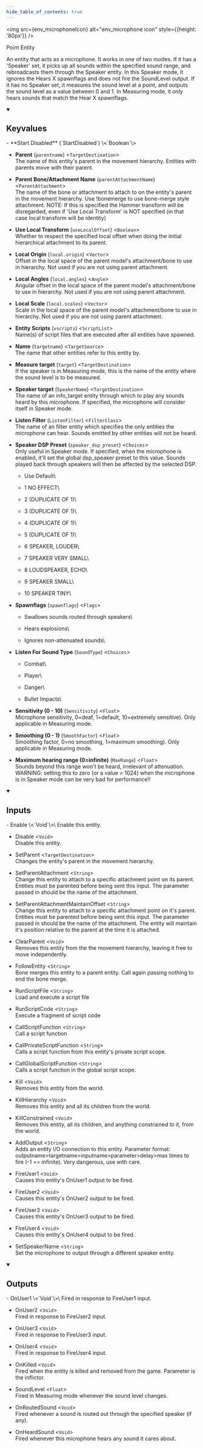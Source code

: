 ```yaml
---
hide_table_of_contents: true
---
```


<!---
!!!!!!
THIS PAGE IS AUTOGENERATED FROM GAME FGD DEFINITIONS!
DO NOT EDIT MANUALLY!
!!!!!!

In order to make edits, you can make an annotation file in /fgd_dump_overrides
-->



<img src={env_microphoneIcon} alt="env_microphone icon" style={{height: '80px'}} />

Point Entity

An entity that acts as a microphone. It works in one of two modes. If it has a 'Speaker' set, it picks up all sounds within the specified sound range, and rebroadcasts them through the Speaker entity. In this Speaker mode, it ignores the Hears X spawnflags and does not fire the SoundLevel output. If it has no Speaker set, it measures the sound level at a point, and outputs the sound level as a value between 0 and 1. In Measuring mode, it only hears sounds that match the Hear X spawnflags.

<details open>
<summary><h2>Keyvalues</h2></summary>
- **Start Disabled** (`StartDisabled`) \<`Boolean`\>

- **Parent** (`parentname`) \<`TargetDestination`\>\
The name of this entity's parent in the movement hierarchy. Entities with parents move with their parent.

- **Parent Bone/Attachment Name** (`parentAttachmentName`) \<`ParentAttachment`\>\
The name of the bone or attachment to attach to on the entity's parent in the movement hierarchy. Use !bonemerge to use bone-merge style attachment. NOTE: If this is specified the Hammer transform will be disregarded, even if 'Use Local Transform' is NOT specified (in that case local transform will be identity)

- **Use Local Transform** (`useLocalOffset`) \<`Boolean`\>\
Whether to respect the specified local offset when doing the initial hierarchical attachment to its parent.

- **Local Origin** (`local.origin`) \<`Vector`\>\
Offset in the local space of the parent model's attachment/bone to use in hierarchy. Not used if you are not using parent attachment.

- **Local Angles** (`local.angles`) \<`Angle`\>\
Angular offset in the local space of the parent model's attachment/bone to use in hierarchy. Not used if you are not using parent attachment.

- **Local Scale** (`local.scales`) \<`Vector`\>\
Scale in the local space of the parent model's attachment/bone to use in hierarchy. Not used if you are not using parent attachment.

- **Entity Scripts** (`vscripts`) \<`ScriptList`\>\
Name(s) of script files that are executed after all entities have spawned.

- **Name** (`targetname`) \<`TargetSource`\>\
The name that other entities refer to this entity by.

- **Measure target** (`target`) \<`TargetDestination`\>\
If the speaker is in Measuring mode, this is the name of the entity where the sound level is to be measured.

- **Speaker target** (`SpeakerName`) \<`TargetDestination`\>\
The name of an info_target entity through which to play any sounds heard by this microphone. If specified, the microphone will consider itself in Speaker mode.

- **Listen Filter** (`ListenFilter`) \<`FilterClass`\>\
The name of an filter entity which specifies the only entities the microphone can hear. Sounds emitted by other entities will not be heard.

- **Speaker DSP Preset** (`speaker_dsp_preset`) \<`Choices`\>\
Only useful in Speaker mode. If specified, when the microphone is enabled, it'll set the global dsp_speaker preset to this value. Sounds played back through speakers will then be affected by the selected DSP.
  - Use Default\
    
  - 1 NO EFFECT\
    
  - 2 (DUPLICATE OF 1)\
    
  - 3 (DUPLICATE OF 1)\
    
  - 4 (DUPLICATE OF 1)\
    
  - 5 (DUPLICATE OF 1)\
    
  - 6 SPEAKER, LOUDER\
    
  - 7 SPEAKER VERY SMALL\
    
  - 8 LOUDSPEAKER, ECHO\
    
  - 9 SPEAKER SMALL\
    
  - 10 SPEAKER TINY\
    


- **Spawnflags** (`spawnflags`) \<`Flags`\>
  - Swallows sounds routed through speakers\
    
  - Hears explosions\
    
  - Ignores non-attenuated sounds\
    


- **Listen For Sound Type** (`SoundType`) \<`Choices`\>
  - Combat\
    
  - Player\
    
  - Danger\
    
  - Bullet Impacts\
    


- **Sensitivity (0 - 10)** (`Sensitivity`) \<`Float`\>\
Microphone sensitivity, 0=deaf, 1=default, 10=extremely sensitive). Only applicable in Measuring mode.

- **Smoothing (0 - 1)** (`SmoothFactor`) \<`Float`\>\
Smoothing factor, 0=no smoothing, 1=maximum smoothing). Only applicable in Measuring mode.

- **Maximum hearing range (0=infinite)** (`MaxRange`) \<`Float`\>\
Sounds beyond this range won't be heard, irrelevant of attenuation. WARNING: setting this to zero (or a value &gt; 1024) when the microphone is in Speaker mode can be very bad for performance!!


 </details>
<details open>
<summary><h2>Inputs</h2></summary>
- Enable \<`Void`\>\
Enable this entity.

- Disable \<`Void`\>\
Disable this entity.

- SetParent \<`TargetDestination`\>\
Changes the entity's parent in the movement hierarchy.

- SetParentAttachment \<`String`\>\
Change this entity to attach to a specific attachment point on its parent. Entities must be parented before being sent this input. The parameter passed in should be the name of the attachment.

- SetParentAttachmentMaintainOffset \<`String`\>\
Change this entity to attach to a specific attachment point on it's parent. Entities must be parented before being sent this input. The parameter passed in should be the name of the attachment. The entity will maintain it's position relative to the parent at the time it is attached.

- ClearParent \<`Void`\>\
Removes this entity from the the movement hierarchy, leaving it free to move independently.

- FollowEntity \<`String`\>\
Bone merges this entity to a parent entity. Call again passing nothing to end the bone merge.

- RunScriptFile \<`String`\>\
Load and execute a script file

- RunScriptCode \<`String`\>\
Execute a fragment of script code

- CallScriptFunction \<`String`\>\
Call a script function

- CallPrivateScriptFunction \<`String`\>\
Calls a script function from this entity's private script scope.

- CallGlobalScriptFunction \<`String`\>\
Calls a script function in the global script scope.

- Kill \<`Void`\>\
Removes this entity from the world.

- KillHierarchy \<`Void`\>\
Removes this entity and all its children from the world.

- KillConstrained \<`Void`\>\
Removes this entity, all its children, and anything constrained to it, from the world.

- AddOutput \<`String`\>\
Adds an entity I/O connection to this entity. Parameter format: outputname&gt;targetname>inputname&gt;parameter&gt;delay&gt;max times to fire (-1 == infinite). Very dangerous, use with care.

- FireUser1 \<`Void`\>\
Causes this entity's OnUser1 output to be fired.

- FireUser2 \<`Void`\>\
Causes this entity's OnUser2 output to be fired.

- FireUser3 \<`Void`\>\
Causes this entity's OnUser3 output to be fired.

- FireUser4 \<`Void`\>\
Causes this entity's OnUser4 output to be fired.

- SetSpeakerName \<`String`\>\
Set the microphone to output through a different speaker entity.


 </details>
<details open>
<summary><h2>Outputs</h2></summary>
- OnUser1 \<`Void`\>\
Fired in response to FireUser1 input.

- OnUser2 \<`Void`\>\
Fired in response to FireUser2 input.

- OnUser3 \<`Void`\>\
Fired in response to FireUser3 input.

- OnUser4 \<`Void`\>\
Fired in response to FireUser4 input.

- OnKilled \<`Void`\>\
Fired when the entity is killed and removed from the game. Parameter is the inflictor.

- SoundLevel \<`Float`\>\
Fired in Measuring mode whenever the sound level changes.

- OnRoutedSound \<`Void`\>\
Fired whenever a sound is routed out through the specified speaker (if any).

- OnHeardSound \<`Void`\>\
Fired whenever this microphone hears any sound it cares about.


 </details>